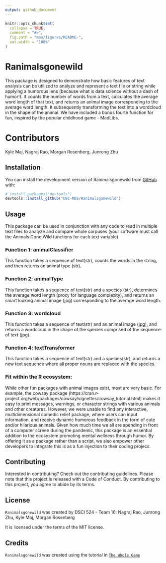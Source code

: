 ```yaml
---
output: github_document
---
```


<!-- README.md is generated from README.Rmd. Please edit that file -->

```r
knitr::opts_chunk$set(
  collapse = TRUE,
  comment = "#>",
  fig.path = "man/figures/README-",
  out.width = "100%"
)
```

# Ranimalsgonewild

<!-- badges: start -->
<!-- badges: end -->

This package is designed to demonstrate how basic features of text analysis can be utilized to analyze and represent a text file or string while applying a humorous lens (because what is data science without a dash of humor!). It counts the number of words from a text, calculates the average word length of that text, and returns an animal image corresponding to the average word length. It subsequently transforming the text into a wordcloud in the shape of the animal. We have included a bonus fourth function for fun, inspired by the popular childhood game - MadLibs.

# Contributors

Kyle Maj, Nagraj Rao, Morgan Rosenberg, Junrong Zhu


## Installation

You can install the development version of Ranimalsgonewild from [GitHub](https://github.com/) with:

``` r
# install.packages("devtools")
devtools::install_github("UBC-MDS/Ranimalsgonewild")
```

## Usage

This package can be used in conjunction with any code to read in multiple text files to analyze and compare whole corpuses (your software must call the Animals Gone Wild functions for each text variable). 

### Function 1: animalClassifier
This function takes a sequence of text(str), counts the words in the string, and then returns an animal type (str).

### Function 2: animalType
This function takes a sequence of text(str)  and a species (str), determines the average word length (proxy for language complexity), and returns an smart looking animal image (jpg) corresponding to the average word length.

### Function 3: wordcloud
This function takes a sequence of text(str) and an animal image (jpg), and returns a wordcloud in the shape of the species comprised of the sequence of text (jpg). 

### Function 4: textTransformer
This function takes a sequence of text(str) and a species(str), and returns a new text sequence where all proper nouns are replaced with the species.

### Fit within the R ecosystem:
While other fun packages with animal images exist, most are very basic. For example, the cowsay package (https://cran.r-project.org/web/packages/cowsay/vignettes/cowsay_tutorial.html) makes it easy to print messages, warnings, or character strings with various animals and other creatures. However, we were unable to find any interactive, multidimensional comedic relief package, where users can input information, and receive dynamic humorous feedback in the form of cute and/or hilarious animals. Given how much time we all are spending in front of a computer screen during the pandemic, this package is an essential addition to the ecosystem promoting mental wellness through humor. By offering it as a package rather than a script, we also empower other developers to integrate this is as a fun injection to their coding projecs.

## Contributing

Interested in contributing? Check out the contributing guidelines. Please note that this project is released with a Code of Conduct. By contributing to this project, you agree to abide by its terms.

## License

`Ranimalsgonewild` was created by DSCI 524 - Team 16:
Nagraj Rao, Junrong Zhu, Kyle Maj, Morgan Rosenberg

It is licensed under the terms of the MIT license.

## Credits

`Ranimalsgonewild` was created using the tutorial in [`The Whole Game`](https://r-pkgs.org/whole-game.html)

